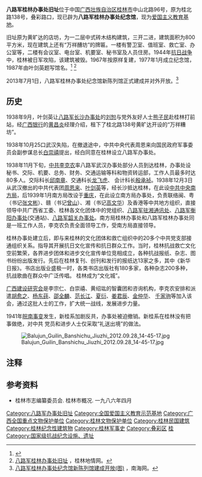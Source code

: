 {{coord|25|17|23|N|110|17|42|E|display=title|scale:10000}}
{{文物保护单位
| 级别 = 全国
| 名称 = 八路军桂林办事处旧址
| 图片 = Guilin_Office_of_the_Eighth_Route_Army_01.jpg
| 说明 = 八路军桂林办事处
| 编号 = 4-240
| 分类 = 近现代重要史迹及代表性建筑
| 时代 = 1938年
| 所在 = {{flagicon|CHN}}[[中华人民共和国|中国]][[广西壮族自治区|广西壮族自治区]][[桂林市|桂林市]]
| 登录 = 1996年11月20日
}}

'''八路军桂林办事处旧址'''位于中国[[广西壮族自治区|广西壮族自治区]][[桂林市|桂林市]]中山北路96号，原为桂北路138号，叠彩路口，现已辟为'''八路军桂林办事处纪念馆'''，现为[[爱国主义教育基地|爱国主义教育基地]]。

旧址原为黄旷达的店坊，为一二层中式砖木结构建筑，三开二进，建筑面积为800平方米，现在建筑上还有“万祥醩坊”的牌匾。一楼有警卫室、值班室、救亡室、办公室等，二楼有会议室、电台室、机要室、秘书室及人员住房。1944年[[抗日战争|抗日战争]]中，桂林被日军攻陷，该建筑被毁。1967年按原样复建，1977年1月成立纪念馆，1987年由叶剑英题写馆名。<ref>{{Cite web |url=http://cpc.people.com.cn/GB/33843/2524846.html |title=八路军桂林办事处旧址--中国共产党新闻--中国共产党新闻网 |accessdate=2012-01-23 |archive-date=2016-03-04 |archive-url=https://web.archive.org/web/20160304080227/http://cpc.people.com.cn/GB/33843/2524846.html |dead-url=no }}</ref> <ref>[http://www.glsdqw.com/pages/balujunguilinbanshichujiuzhi3659.html 八路军桂林办事处旧址] {{Wayback|url=http://www.glsdqw.com/pages/balujunguilinbanshichujiuzhi3659.html |date=20131018010240 }}，桂林地情网。</ref>

2013年7月1日，八路军桂林办事处纪念馆新陈列馆正式建成并对外开放。<ref>[http://www.hinews.cn/news/system/2013/07/01/015813554.shtml 八路军桂林办事处纪念馆新陈列馆建成开放(图)] {{Wayback|url=http://www.hinews.cn/news/system/2013/07/01/015813554.shtml |date=20160304112209 }}，南海网。</ref>

==历史==
1938年9月，叶剑英让[[八路军长沙办事处|八路军长沙办事处]]的[[刘恕|刘恕]]与党外友好人士[[熊子民|熊子民]]赴桂林打前站，经[[广西银行|广西银行]]的[[黄昌炎|黄昌炎]]经理介绍，租下了桂北路138号黄旷达开设的“万祥糟坊”。

1938年10月25口武汉失陷，在撤退途中，中共中央代表周恩来向国民政府军事委员会副参谋总长[[白崇禧|白崇禧]]提出，经白同意在桂林设立八路军办事处。

1938年11月下旬，[[中共|中共]][[李克农|李克农]]率八路军武汉办事处部分人员到达桂林，办事处设秘书、交际、机要、总务、财务、交通运输等科和物资转运部，工作人员最多时达80多人。交际科长[[邱南章|邱南章]]、交通科长[[龙飞虎|龙飞虎]]、 会计科长[[殷承祯|殷承祯]]。1938年12月3日从武汉撤出的中共代表团[[周恩来|周恩来]]、[[叶剑英|叶剑英]]等，经长沙抵达桂林，在此设[[中共中央南方局|中共中央南方局]]，后1939年1月南方局改设于[[重庆|重庆]]，在此设立南方局办事处，负责联络闽、粤（书记[[张文彬_(1910年)|张文彬]]）、赣（书记[[曾山|曾山]]）、湘（书记[[高文华_(1904年)|高文华]]）及香港等中共地方组织，直接领导中共广西省工委、桂林各文化团体中的党组织、[[八路军驻湘通讯处|八路军驻湘通讯处]]、[[八路军衡阳办事处|八路军衡阳办事处]](交通站)、[[八路军韶关办事处|八路军韶关办事处]]。南方局桂林办事处和八路军桂林办事处同是一班工作人员，李克农负责全面领导工作，受南方局直接领导。

桂林办事处建立后，即与来桂林的文化团体和救亡组织中的20多个中共党支部接通组织关系。指导其开展抗日文化宣传和抗日群众工作。当时，桂林抗战救亡文化空前繁荣，各界进步团体和进步文化宣传单位竞相成立，各种抗战报纸、杂志、图书纷纷出版发行。先后在桂林复刊、创刊和发行的报纸达13家之多，其中《新华日报》。书店出版业盛极一时，各类书店出版社有180多家，各种杂志200多种，抗战歌曲在群众中广泛传唱。 桂林成为“文化城”。

[[广西建设研究会|广西建设研究会]]是李宗仁、白崇禧、黄绍竑的智囊团和咨询机构，李克农安排和派遣[[胡愈之|胡愈之]]、[[杨东莼|杨东莼]]、[[邵全麟|邵全麟]]、[[范长江|范长江]]、[[夏衍|夏衍]]、[[姜君辰|姜君辰]]、[[金仲华|金仲华]]、 [[千家驹|千家驹]]等加入该会，通过这批人士的工作，扩大统一战线，发展进步力量。

1941年[[皖南事变|皖南事变]]发生，新桂系加剧反共，办事处被迫撤销。新桂系在桂林没有把事做绝，对中共 党员和进步人士仅采取“礼送出境”的做法。  
 
[[File:Balujun_Guilin_Banshichu_Jiuzhi_2012.09.28_14-45-17.jpg|thumb]]
== 注释 ==

{{Reflist|2}}

==参考资料==
{{commonscat|Guilin Office of the Eighth Route Army}}
*桂林市志编纂委员会. 桂林市概况. 一九八六年四月

{{广西壮族自治区全国重点文物保护单位}}
{{广西壮族自治区全国爱国主义教育示范基地}}

{{DEFAULTSORT:Ba}}
[[Category:八路军办事处旧址|Category:八路军办事处旧址]]
[[Category:全国爱国主义教育示范基地|Category:全国爱国主义教育示范基地]]
[[Category:广西全国重点文物保护单位|Category:广西全国重点文物保护单位]]
[[Category:桂林文物保护单位|Category:桂林文物保护单位]]
[[Category:桂林民国建筑|Category:桂林民国建筑]]
[[Category:桂林纪念性建筑物|Category:桂林纪念性建筑物]]
[[Category:桂林军事史|Category:桂林军事史]]
[[Category:叠彩区|Category:叠彩区]]
[[Category:国家三级博物馆|桂]]
[[Category:国家级抗战纪念设施、遗址|Category:国家级抗战纪念设施、遗址]]